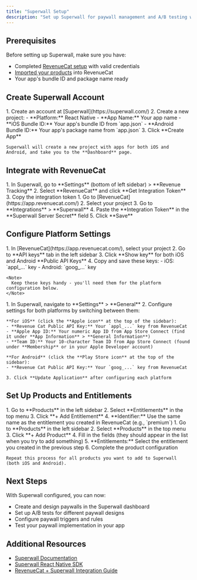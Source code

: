```yaml
---
title: "Superwall Setup"
description: "Set up Superwall for paywall management and A/B testing with RevenueCat integration"
---
```


## Prerequisites

Before setting up Superwall, make sure you have:

- Completed [RevenueCat setup](./revenuecat) with valid credentials
- [Imported your products](./import-products-rc) into RevenueCat
- Your app's bundle ID and package name ready

## Create Superwall Account

<Steps>
  <Step title="Create Account and Project">
    1. Create an account at [Superwall](https://superwall.com/)
    2. Create a new project:
       - **Platform:** React Native
       - **App Name:** Your app name
       - **iOS Bundle ID:** Your app's bundle ID from `app.json`
       - **Android Bundle ID:** Your app's package name from `app.json`
    3. Click **Create App**
    
    Superwall will create a new project with apps for both iOS and Android, and take you to the **Dashboard** page.
  </Step>
</Steps>

## Integrate with RevenueCat

<Steps>
  <Step title="Get Integration Token">
    1. In Superwall, go to **Settings** (bottom of left sidebar) > **Revenue Tracking**
    2. Select **RevenueCat** and click **Get Integration Token**
    3. Copy the integration token
  </Step>

  <Step title="Configure RevenueCat Integration">
    1. Go to [RevenueCat](https://app.revenuecat.com/)
    2. Select your project
    3. Go to **Integrations** > **Superwall**
    4. Paste the **Integration Token** in the **Superwall Server Secret** field
    5. Click **Save**
  </Step>
</Steps>

## Configure Platform Settings

<Steps>
  <Step title="Get RevenueCat API Keys">
    1. In [RevenueCat](https://app.revenuecat.com/), select your project
    2. Go to **API keys** tab in the left sidebar
    3. Click **Show key** for both iOS and Android **Public API Keys**
    4. Copy and save these keys:
       - iOS: `appl_...` key
       - Android: `goog_...` key
    
    <Note>
      Keep these keys handy - you'll need them for the platform configuration below.
    </Note>
  </Step>

  <Step title="Configure Platform Settings">
    1. In Superwall, navigate to **Settings** > **General**
    2. Configure settings for both platforms by switching between them:
    
    **For iOS** (click the **Apple icon** at the top of the sidebar):
    - **Revenue Cat Public API Key:** Your `appl_...` key from RevenueCat
    - **Apple App ID:** Your numeric App ID from App Store Connect (find it under **App Information** > **General Information**)
    - **Team ID:** Your 10-character Team ID from App Store Connect (found under **Membership** or in your Apple Developer account)
    
    **For Android** (click the **Play Store icon** at the top of the sidebar):
    - **Revenue Cat Public API Key:** Your `goog_...` key from RevenueCat
    
    3. Click **Update Application** after configuring each platform
  </Step>
</Steps>

## Set Up Products and Entitlements

<Steps>
  <Step title="Create Entitlement">
    1. Go to **Products** in the left sidebar
    2. Select **Entitlements** in the top menu
    3. Click **+ Add Entitlement**
    4. **Identifier:** Use the same name as the entitlement you created in RevenueCat (e.g., `premium`)
  </Step>

  <Step title="Add Products">
    1. Go to **Products** in the left sidebar
    2. Select **Products** in the top menu
    3. Click **+ Add Product**
    4. Fill in the fields (they should appear in the list when you try to add something)
    5. **Entitlements:** Select the entitlement you created in the previous step
    6. Complete the product configuration
    
    Repeat this process for all products you want to add to Superwall (both iOS and Android).
  </Step>
</Steps>

## Next Steps

With Superwall configured, you can now:

- Create and design paywalls in the Superwall dashboard
- Set up A/B tests for different paywall designs
- Configure paywall triggers and rules
- Test your paywall implementation in your app

## Additional Resources

- [Superwall Documentation](https://docs.superwall.com/)
- [Superwall React Native SDK](https://docs.superwall.com/docs/react-native)
- [RevenueCat + Superwall Integration Guide](https://www.revenuecat.com/docs/integrations/superwall)